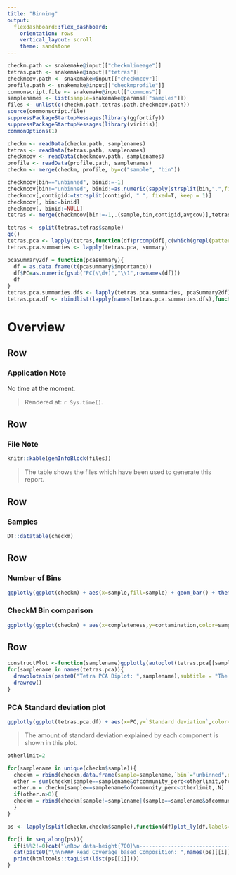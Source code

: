 ```yaml
---
title: "Binning"
output: 
  flexdashboard::flex_dashboard:
    orientation: rows
    vertical_layout: scroll
    theme: sandstone
---
```




```r
checkm.path <- snakemake@input[["checkmlineage"]]
tetras.path <- snakemake@input[["tetras"]]
checkmcov.path <- snakemake@input[["checkmcov"]]
profile.path <- snakemake@input[["checkmprofile"]]
commonscript.file <- snakemake@input[["commons"]]
samplenames <- list(sample=snakemake@params[["samples"]])
files <- unlist(c(checkm.path,tetras.path,checkmcov.path))
source(commonscript.file)
suppressPackageStartupMessages(library(ggfortify))
suppressPackageStartupMessages(library(viridis))
commonOptions(1)

checkm <- readData(checkm.path, samplenames)
tetras <- readData(tetras.path, samplenames)
checkmcov <- readData(checkmcov.path, samplenames)
profile <- readData(profile.path, samplenames)
checkm <- merge(checkm, profile, by=c("sample", "bin"))

checkmcov[bin=="unbinned", binid:=-1]
checkmcov[bin!="unbinned", binid:=as.numeric(sapply(strsplit(bin,".",fixed=T),"[",2))]
checkmcov[,contigid:=tstrsplit(contigid, " ", fixed=T, keep = 1)]
checkmcov[, bin:=binid]
checkmcov[, binid:=NULL]
tetras <- merge(checkmcov[bin!=-1,.(sample,bin,contigid,avgcov)],tetras,by=c("sample","contigid"))

tetras <- split(tetras,tetras$sample)
gc()
tetras.pca <- lapply(tetras,function(df)prcomp(df[,c(which(grepl(pattern = "[AGCT]{4}",colnames(df))),which(colnames(df)=="Coverage")),with=F], center = TRUE, scale = TRUE))
tetras.pca.summaries <- lapply(tetras.pca, summary)

pcaSummary2df = function(pcasummary){
  df = as.data.frame(t(pcasummary$importance))
  df$PC=as.numeric(gsub("PC(\\d+)","\\1",rownames(df)))
  df
}
tetras.pca.summaries.dfs <- lapply(tetras.pca.summaries, pcaSummary2df)
tetras.pca.df <- rbindlist(lapply(names(tetras.pca.summaries.dfs),function(sample)cbind(sample,tetras.pca.summaries.dfs[[sample]])))

```


Overview
=================

Row
--------------------------------------

### Application Note

No time at the moment.



> Rendered at: `r Sys.time()`.

Row
--------------------------------------

### File Note

```r
knitr::kable(genInfoBlock(files))
```
> The table shows the files which have been used to generate this report.



Row
-------------------------

### Samples

```r
DT::datatable(checkm)
```

Row
-------------------------

### Number of Bins

```r
ggplotly(ggplot(checkm) + aes(x=sample,fill=sample) + geom_bar() + theme(legend.position = "none") +  labs(x="Sample",y="Count"))
```

### CheckM Bin comparison

```r
ggplotly(ggplot(checkm) + aes(x=completeness,y=contamination,color=sample,label=`bin`) + geom_point() + scale_y_reverse() + labs(color="Sample") )
```

Row
-------------------------


```r
constructPlot <-function(samplename)ggplotly(autoplot(tetras.pca[[samplename]],data=as.data.frame(tetras[[samplename]]),colour="bin")+scale_color_viridis())
for(samplename in names(tetras.pca)){
  drawplotasis(paste0("Tetra PCA Biplot: ",samplename),subtitle = "The first two components of the principal components. The input matrix included the tetracnucleotid frequencies and the coverage.",plot = constructPlot(samplename))
  drawrow()
}
```

### PCA Standard deviation plot

```r
ggplotly(ggplot(tetras.pca.df) + aes(x=PC,y=`Standard deviation`,color=sample,label=`Cumulative Proportion`) + geom_line() + labs(color="Sample") )
```

> The amount of standard deviation explained by each component is shown in this plot.


```r
otherlimit=2

for(samplename in unique(checkm$sample)){
  checkm = rbind(checkm,data.frame(sample=samplename,`bin`="unbinned",ofcommunity_perc=100-sum(checkm[sample==samplename,ofcommunity_perc]),check.names=F),fill=T)
  other = sum(checkm[sample==samplename&ofcommunity_perc<otherlimit,ofcommunity_perc])
  other.n = checkm[sample==samplename&ofcommunity_perc<otherlimit,.N]
  if(other.n>0){
  checkm = rbind(checkm[sample!=samplename|(sample==samplename&ofcommunity_perc>=otherlimit)],data.frame(sample=samplename,`bin`=paste0(as.character(other.n)," Other (Limit: ",as.character(otherlimit),"%)"),ofcommunity_perc=other,check.names=F),fill=T)
  }
}

ps <- lapply(split(checkm,checkm$sample),function(df)plot_ly(df,labels=~`bin`,values=~ofcommunity_perc,type="pie",text=~lineage_markers,textinfo = 'label', hoverinfo = 'text+percent'))

for(i in seq_along(ps)){
  if(i%%2!=0)cat("\nRow data-height{700}\n--------------------------------------\n")
  cat(paste0("\n\n### Read Coverage based Composition: ",names(ps)[[i]],"\n\n"))
  print(htmltools::tagList(list(ps[[i]])))
}
```
